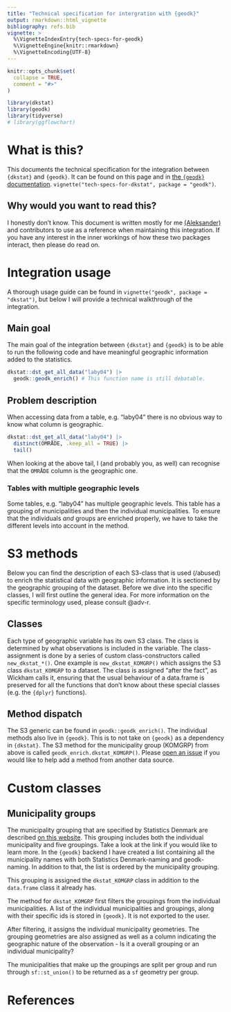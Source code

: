 ```yaml
---
title: "Technical specification for intergration with {geodk}"
output: rmarkdown::html_vignette
bibliography: refs.bib
vignette: >
  %\VignetteIndexEntry{tech-specs-for-geodk}
  %\VignetteEngine{knitr::rmarkdown}
  %\VignetteEncoding{UTF-8}
---
```


```r
knitr::opts_chunk$set(
  collapse = TRUE,
  comment = "#>"
)
```

```r
library(dkstat)
library(geodk)
library(tidyverse)
# library(ggflowchart)
```

# What is this?

This documents the technical specification for the integration between `{dkstat}` and `{geodk}`. It can be found on this page and in [the `{geodk}` documentation](https://ropengov.github.io/geodk/articles/tech-specs-for-dkstat.html). `vignette("tech-specs-for-dkstat", package = "geodk")`.

## Why would you want to read this? 

I honestly don't know. This document is written mostly for me [(Aleksander)](https://aleksanderbl.dk) and contributors to use as a reference when maintaining this integration. If you have any interest in the inner workings of how these two packages interact, then please do read on.

# Integration usage

A thorough usage guide can be found in `vignette("geodk", package = "dkstat")`, but below I will provide a technical walkthrough of the integration.

## Main goal

The main goal of the integration between `{dkstat}` and `{geodk}` is to be able to run the following code and have meaningful geographic information added to the statistics.

```r
dkstat::dst_get_all_data("laby04") |> 
  geodk::geodk_enrich() # This function name is still debatable.
```

## Problem description

When accessing data from a table, e.g. "laby04" there is no obvious way to know what column is geographic.

```r
dkstat::dst_get_all_data("laby04") |> 
  distinct(OMRÅDE, .keep_all = TRUE) |> 
  tail()
```

When looking at the above tail, I (and probably you, as well) can recognise that the `OMRÅDE` column is the geographic one.

### Tables with multiple geographic levels

Some tables, e.g. "laby04" has multiple geographic levels. This table has a grouping of municipalities and then the individual municipalities. To ensure that the individuals *and* groups are enriched properly, we have to take the different levels into account in the method.

# S3 methods

Below you can find the description of each S3-class that is used (/abused) to enrich the statistical data with geographic information. It is sectioned by the geographic grouping of the dataset. Before we dive into the specific classes, I will first outline the general idea. For more information on the specific terminology used, please consult @adv-r.

## Classes

Each type of geographic variable has its own S3 class. The class is determined by what observations is included in the variable. The class-assignment is done by a series of custom class-constructors called `new_dkstat_*()`. One example is `new_dkstat_KOMGRP()` which assigns the S3 class `dkstat_KOMGRP` to a dataset. The class is assigned "after the fact", as Wickham calls it, ensuring that the usual behaviour of a data.frame is preserved for all the functions that don't know about these special classes (e.g. the `{dplyr}` functions).

## Method dispatch

The S3 generic can be found in `geodk::geodk_enrich()`. The individual methods also live in `{geodk}`. This is to not take on `{geodk}` as a dependency in `{dkstat}`. The S3 method for the municipality group (KOMGRP) from above is called `geodk_enrich.dkstat_KOMGRP()`. Please [open an issue](https://github.com/rOpenGov/geodk/issues) if you would like to help add a method from another data source.

# Custom classes

## Municipality groups

The municipality grouping that are specified by Statistics Denmark are described [on this website](https://www.dst.dk/da/Statistik/dokumentation/nomenklaturer/kommunegrupper). This grouping includes both the individual municipality and five groupings. Take a look at the link if you would like to learn more. In the `{geodk}` backend I have created a list containing all the municipality names with both Statistics Denmark-naming and geodk-naming. In addition to that, the list is ordered by the municipality grouping.

This grouping is assigned the `dkstat_KOMGRP` class in addition to the `data.frame` class it already has.

The method for `dkstat_KOMGRP` first filters the groupings from the individual municipalities. A list of the individual municipalities and groupings, along with their specific ids is stored in `{geodk}`. It is not exported to the user.

After filtering, it assigns the individual municipality geometries. The grouping geometries are also assigned as well as a column indicating the geographic nature of the observation - Is it a overall grouping or an individual municipality? 

The municipalities that make up the groupings are split per group and run through `sf::st_union()` to be returned as a `sf` geometry per group.

# References













